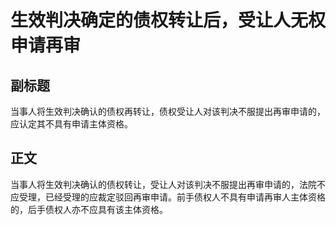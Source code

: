 # 生效判决确定的债权转让后，受让人无权申请再审
## 副标题
当事人将生效判决确认的债权再转让，债权受让人对该判决不服提出再审申请的，应认定其不具有申请主体资格。
## 正文
当事人将生效判决确认的债权转让，受让人对该判决不服提出再审申请的，法院不应受理，已经受理的应裁定驳回再审申请。前手债权人不具有申请再审人主体资格的，后手债权人亦不应具有该主体资格。
